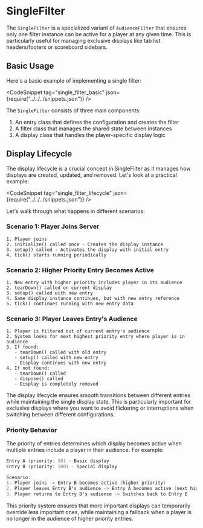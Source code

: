 
# SingleFilter

The `SingleFilter` is a specialized variant of `AudienceFilter` that ensures only one filter instance can be active for a player at any given time. This is particularly useful for managing exclusive displays like tab list headers/footers or scoreboard sidebars.

## Basic Usage

Here's a basic example of implementing a single filter:

<CodeSnippet tag="single_filter_basic" json={require("../../../snippets.json")} />

The `SingleFilter` consists of three main components:
1. An entry class that defines the configuration and creates the filter
2. A filter class that manages the shared state between instances
3. A display class that handles the player-specific display logic

## Display Lifecycle

The display lifecycle is a crucial concept in SingleFilter as it manages how displays are created, updated, and removed. Let's look at a practical example:

<CodeSnippet tag="single_filter_lifecycle" json={require("../../../snippets.json")} />

Let's walk through what happens in different scenarios:

### Scenario 1: Player Joins Server
```
1. Player joins
2. initialize() called once - Creates the display instance
3. setup() called - Activates the display with initial entry
4. tick() starts running periodically
```

### Scenario 2: Higher Priority Entry Becomes Active
```
1. New entry with higher priority includes player in its audience
2. tearDown() called on current display
3. setup() called with new entry
4. Same display instance continues, but with new entry reference
5. tick() continues running with new entry data
```

### Scenario 3: Player Leaves Entry's Audience
```
1. Player is filtered out of current entry's audience
2. System looks for next highest priority entry where player is in audience
3. If found:
   - tearDown() called with old entry
   - setup() called with new entry
   - Display continues with new entry
4. If not found:
   - tearDown() called
   - dispose() called
   - Display is completely removed
```

The display lifecycle ensures smooth transitions between different entries while maintaining the single display state. This is particularly important for exclusive displays where you want to avoid flickering or interruptions when switching between different configurations.

### Priority Behavior

The priority of entries determines which display becomes active when multiple entries include a player in their audience. For example:

```kotlin
Entry A (priority: 50) - Basic display
Entry B (priority: 100) - Special display

Scenario:
1. Player joins -> Entry B becomes active (higher priority)
2. Player leaves Entry B's audience -> Entry A becomes active (next highest)
3. Player returns to Entry B's audience -> Switches back to Entry B
```

This priority system ensures that more important displays can temporarily override less important ones, while maintaining a fallback when a player is no longer in the audience of higher priority entries.

